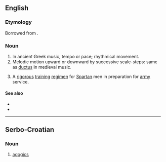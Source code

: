 ==English==

===Etymology===
Borrowed from {{bor|en|grc|ἀγωγή}}.

===Noun===
{{en-noun}}

# In ancient Greek music, tempo or pace; rhythmical movement.
# Melodic motion upward or downward by successive scale-steps: same as [[ductus]] in medieval music.
# {{lb|en|historical}} A [[rigorous]] [[training]] [[regimen]] for [[Spartan]] men in preparation for [[army]] service.

====See also====
* {{l|en|agogic}}
* {{l|en|anagoge}}

----

==Serbo-Croatian==

===Noun===
{{sh-noun|g=f|head=agòge}}

# [[agogics]]
#: {{syn|sh|agògika}}